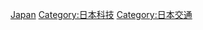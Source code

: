 {{Commonscat|Space program of Japan}}

[[Category:各国航天|Japan]]
[[Category:日本科技|Category:日本科技]]
[[Category:日本交通|Category:日本交通]]